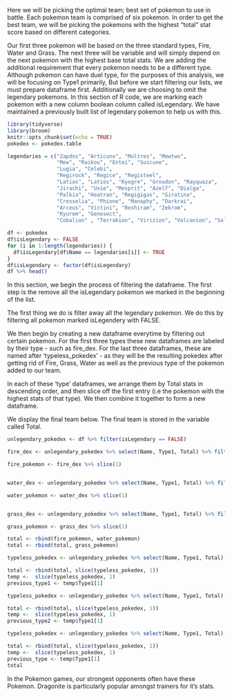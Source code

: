 Here we will be picking the optimal team; best set of pokemon to use in battle. Each pokemon team is comprised of six pokemon. In order to get the best team, we will be picking the pokemons with the highest "total" stat score based on different categories. 

Our first three pokemon will be based on the three standard types, Fire, Water and Grass. The next three will be variable and will simply depend on the next pokemon with the highest base total stats. We are adding the additional requirement that every pokemon needs to be a different type. Although pokemon can have duel type, for the purposes of this analysis, we will be focusing on Type1 primarily, 
But before we start filtering our lists, we must prepare dataframe first. Additionally we are choosing to omit the legendary pokemons. In this section of R code, we are marking each pokemon with a new column boolean column called isLegendary. We have maintained a previously built list of legendary pokemon to help us with this. 

```r
library(tidyverse)
library(broom)
knitr::opts_chunk$set(echo = TRUE)
pokedex <- pokedex.table

legendaries = c("Zapdos", "Articuno", "Moltres", "Mewtwo",
                "Mew", "Raikou", "Entei", "Suicune", 
                "Lugia", "Celebi", 
                "Regirock", "Regice", "Registeel",
                "Latias", "Latios", "Kyogre", "Groudon", "Rayquaza",
                "Jirachi", "Uxie", "Mesprit", "Azelf", "Dialga", 
                "Palkia", "Heatran", "Regigigas", "Giratina", 
                "Cresselia", "Phione", "Manaphy", "Darkrai",
                "Arceus", "Victini", "Reshiram", "Zekrom", 
                "Kyurem", "Genesect", 
                "Cobalion" , "Terrakion", "Virizion", "Volcanion", "Solgaleo", "Tapu Fini", "Tapu Bulu", "Xerneas", "Yveltal")

df <- pokedex
df$isLegendary <- FALSE
for (i in 1:length(legendaries)) {
  df$isLegendary[df$Name == legendaries[i]] <- TRUE
}
df$isLegendary <- factor(df$isLegendary)
df %>% head()

```
In this section, we begin the process of filtering the dataframe. The first step is the remove all the isLegendary pokemon we marked in the beginning of the list. 

The first thing we do is filter away all the legendary pokemon. We do this by filtering all pokemon marked isLegendery with FALSE. 

We then begin by creating a new dataframe everytime by filtering out certain pokemon. For the first three types these new dataframes are labeled by their type - such as fire_dex. For the last three dataframes, these are named after 'typeless_pokedex' - as they will be the resulting pokedex after getting rid of Fire, Grass, Water as well as the previous type of the pokemon added to our team. 

In each of these 'type' dataframes, we arrange them by Total stats in descending order, and then slice off the first entry (i.e the pokemon with the highest stats of that type). We then combine it together to form a new dataframe. 

We display the final team below. The final team is stored in the variable called Total. 

```r


unlegendary_pokedex <- df %>% filter(isLegendary == FALSE)

fire_dex <- unlegendary_pokedex %>% select(Name, Type1, Total) %>% filter(Type1 == "Fire") %>% arrange(desc(Total))

fire_pokemon <- fire_dex %>% slice(1)


water_dex <- unlegendary_pokedex %>% select(Name, Type1, Total) %>% filter(Type1 == "Water") %>% arrange(desc(Total))

water_pokemon <- water_dex %>% slice(1)


grass_dex <- unlegendary_pokedex %>% select(Name, Type1, Total) %>% filter(Type1 == "Grass") %>% arrange(desc(Total))

grass_pokemon <- grass_dex %>% slice(1)

total <- rbind(fire_pokemon, water_pokemon)
total <- rbind(total, grass_pokemon)

typeless_pokedex <- unlegendary_pokedex %>% select(Name, Type1, Total) %>% filter(Type1 != "Water")%>% filter(Type1 != "Fire")%>% filter(Type1 != "Grass") %>% arrange(desc(Total))

total <- rbind(total, slice(typeless_pokedex, 1))
temp <-  slice(typeless_pokedex, 1)
previous_type1 <- temp$Type1[1]

typeless_pokedex <- unlegendary_pokedex %>% select(Name, Type1, Total) %>% filter(Type1 != "Water")%>% filter(Type1 != "Fire")%>% filter(Type1 != "Grass") %>% filter(Type1 != previous_type1) %>% arrange(desc(Total))

total <- rbind(total, slice(typeless_pokedex, 1))
temp <-  slice(typeless_pokedex, 1)
previous_type2 <- temp$Type1[1]

typeless_pokedex <- unlegendary_pokedex %>% select(Name, Type1, Total) %>% filter(Type1 != "Water")%>% filter(Type1 != "Fire")%>% filter(Type1 != "Grass") %>% filter(Type1 != previous_type1) %>% filter(Type1 != previous_type2) %>% arrange(desc(Total))

total <- rbind(total, slice(typeless_pokedex, 1))
temp <-  slice(typeless_pokedex, 1)
previous_type <- temp$Type1[1]
total

```

In the Pokemon games, our strongest opponents often have these Pokemon. Dragonite is particularly popular amongst trainers for it's stats.



































